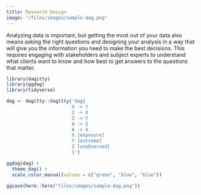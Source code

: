 ---
title: Research Design
image: "/files/images/sample-dag.png"
---

Analyzing data is important, but getting the most out of your data also means asking the right questions and designing your analysis in a way that will give you the information you need to make the best decisions. This requires engaging with stakeholders and subject experts to understand what clients want to know and how best to get answers to the questions that matter.

```{r, include=FALSE, echo=FALSE, warning=FALSE}
library(dagitty)
library(ggdag)
library(tidyverse)

dag <- dagitty::dagitty('dag{
                        X -> Y
                        Z -> X
                        Z -> Y
                        A -> Z
                        A -> X
                        X [exposure]
                        Y [outcome]
                        Z [unobserved]
                        }')

ggdag(dag) +
  theme_dag() +
  scale_color_manual(values = c("green", "blue", "blue"))

ggsave(here::here("files/images/sample-dag.png"))
```

